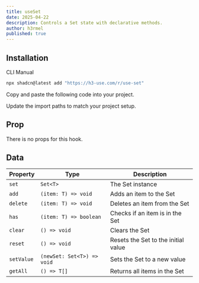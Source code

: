 ```yaml
---
title: useSet
date: 2025-04-22
description: Controls a Set state with declarative methods.
author: h3rmel
published: true
---
```


<HookPreview name="use-set-demo" />

## Installation

<Tabs defaultValue="cli">

<TabsList>
  <TabsTrigger value="cli">CLI</TabsTrigger>
  <TabsTrigger value="manual">Manual</TabsTrigger>
</TabsList>
<TabsContent value="cli">

```bash
npx shadcn@latest add "https://h3-use.com/r/use-set"
```

</TabsContent>
<TabsContent value="manual">

<Steps>

<Step>Copy and paste the following code into your project.</Step>

<HookSource name="use-set" />

<Step>Update the import paths to match your project setup.</Step>

</Steps>

</TabsContent>

</Tabs>

## Prop

There is no props for this hook.

## Data

| Property   | Type                       | Description                         |
| ---------- | -------------------------- | ----------------------------------- |
| `set`      | `Set<T>`                   | The Set instance                    |
| `add`      | `(item: T) => void`        | Adds an item to the Set             |
| `delete`   | `(item: T) => void`        | Deletes an item from the Set        |
| `has`      | `(item: T) => boolean`     | Checks if an item is in the Set     |
| `clear`    | `() => void`               | Clears the Set                      |
| `reset`    | `() => void`               | Resets the Set to the initial value |
| `setValue` | `(newSet: Set<T>) => void` | Sets the Set to a new value         |
| `getAll`   | `() => T[]`                | Returns all items in the Set        |
